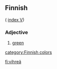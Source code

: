 ==Finnish==
( [[Wiktionary:Finnish_index_v|index V]])

===Adjective===

# [[green]]

[[category:Finnish colors]]

[[fi:vihreä]]